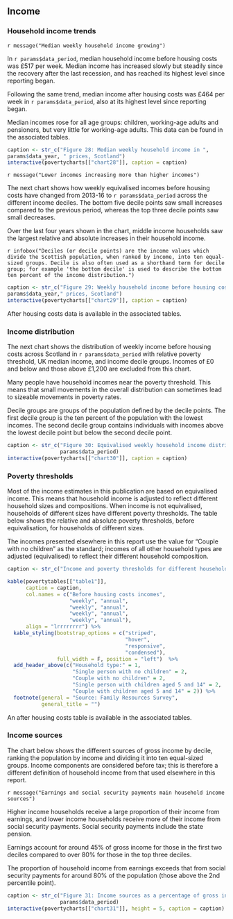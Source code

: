 ## Income

### Household income trends

`r message("Median weekly household income growing")`

In `r params$data_period`, median household income before housing costs was £517 per week. Median income has increased slowly but steadily since the recovery after the last recession, and has reached its highest level since reporting began.

Following the same trend, median income after housing costs was £464 per week in `r params$data_period`, also at its highest level since reporting began.

Median incomes rose for all age groups: children, working-age adults and pensioners, but very little for working-age adults. This data can be found in the associated tables.


```{r chart28}
caption <- str_c("Figure 28: Median weekly household income in ",
params$data_year, " prices, Scotland")
interactive(povertycharts[["chart28"]], caption = caption)
```

`r message("Lower incomes increasing more than higher incomes")`

The next chart shows how weekly equivalised incomes before housing costs have changed from 2013-16 to `r params$data_period` across the different income deciles. The bottom five decile points saw small increases compared to the previous period, whereas the top three decile points saw small decreases.

Over the last four years shown in the chart, middle income households saw the largest relative and absolute increases in their household income.

`r infobox("Deciles (or decile points) are the income values which divide the Scottish population, when ranked by income, into ten equal-sized groups. Decile is also often used as a shorthand term for decile group; for example 'the bottom decile' is used to describe the bottom ten percent of the income distribution.")`


```{r chart29}
caption <- str_c("Figure 29: Weekly household income before housing costs at each decile point in ",
params$data_year," prices, Scotland")
interactive(povertycharts[["chart29"]], caption = caption)
```

After housing costs data is available in the associated tables.

### Income distribution

The next chart shows the distribution of weekly income before housing costs across Scotland in `r params$data_period` with relative poverty threshold, UK median income, and income decile groups. Incomes of £0 and below and those above £1,200 are excluded from this chart.

Many people have household incomes near the poverty threshold. This means that small movements in the overall distribution can sometimes lead to sizeable movements in poverty rates.

Decile groups are groups of the population defined by the decile points. The first decile group is the ten percent of the population with the lowest incomes. The second decile group contains individuals with incomes above the lowest decile point but below the second decile point.


```{r chart30}
caption <- str_c("Figure 30: Equivalised weekly household income distribution before housing costs, Scotland ", 
                 params$data_period)
interactive(povertycharts[["chart30"]], caption = caption)
```

### Poverty thresholds

Most of the income estimates in this publication are based on equivalised income. This means that household income is adjusted to reflect different household sizes and compositions. When income is not equivalised, households of different sizes have different poverty thresholds. The table below shows the relative and absolute poverty thresholds, before equivalisation, for households of different sizes.

The incomes presented elsewhere in this report use the value for "Couple with no children" as the standard; incomes of all other household types are adjusted (equivalised) to reflect their different household composition.

```{r table1}

caption <- str_c("Income and poverty thresholds for different household types before housing costs, Scotland ", params$data_period)

kable(povertytables[["table1"]], 
      caption = caption,
      col.names = c("Before housing costs incomes",
                    "weekly", "annual", 
                    "weekly", "annual",
                    "weekly", "annual",
                    "weekly", "annual"),
      align = "lrrrrrrrr") %>%
  kable_styling(bootstrap_options = c("striped",
                                      "hover",
                                      "responsive",
                                      "condensed"),
                full_width = F, position = "left")  %>%
  add_header_above(c("Household type:" = 1,
                     "Single person with no children" = 2,
                     "Couple with no children" = 2,
                     "Single person with children aged 5 and 14" = 2,
                     "Couple with children aged 5 and 14" = 2)) %>%
  footnote(general = "Source: Family Resources Survey",
           general_title = "") 
```

An after housing costs table is available in the associated tables.

### Income sources

The chart below shows the different sources of gross income by decile, ranking the population by income and dividing it into ten equal-sized groups. Income components are considered before tax; this is therefore a different definition of household income from that used elsewhere in this report.

`r message("Earnings and social security payments main household income sources")`

Higher income households receive a large proportion of their income from earnings, and lower income households receive more of their income from social security payments. Social security payments include the state pension.

Earnings account for around 45% of gross income for those in the first two deciles compared to over 80% for those in the top three deciles.

The proportion of household income from earnings exceeds that from social security payments for around 80% of the population (those above the 2nd percentile point).


```{r chart31}
caption <- str_c("Figure 31: Income sources as a percentage of gross income by income decile, Scotland ", 
                 params$data_period)
interactive(povertycharts[["chart31"]], height = 5, caption = caption)
```

